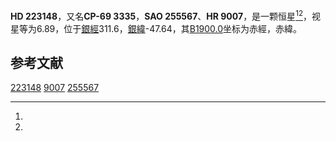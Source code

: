 {{Starbox begin
| name = HD 223148
}}
{{Starbox observe
| epoch = [[J2000.0|J2000.0]]
| constell = {{星座名待查}}<ref name=SIMBAD>{{cite web
 | url=http://simbad.u-strasbg.fr/simbad/sim-id?Ident=HR+9007
 | title=Pulsating variable Star
 | publisher=Centre de Données astronomiques de Strasbourg
 | work=SIMBAD
 | accessdate=2012-07-13
 | archive-date=2016-03-17
 | archive-url=https://web.archive.org/web/20160317132551/http://simbad.u-strasbg.fr/simbad/sim-id?Ident=HR+9007
 | dead-url=no
 }}</ref><ref name=DATA>{{cite web
 | url=http://vizier.u-strasbg.fr/viz-bin/VizieR-5?-out.add=.&-source=5050&-corr=PK=HR&-out.max=9999&HR=9007
 | title=VizieR Detailed Page
 | accessdate=2012-07-13
 | archive-date=2016-03-05
 | archive-url=https://web.archive.org/web/20160305222713/http://vizier.u-strasbg.fr/viz-bin/VizieR-5?-out.add=.&-source=5050&-corr=PK=HR&-out.max=9999&HR=9007
 | dead-url=no
 }}</ref>
| 星官 = 
| ra = {{RA|23|47|23.3}}<ref name=SIMBAD /><ref name=DATA />
| dec = {{DEC|-68|23|39}}<ref name=SIMBAD /><ref name=DATA />
| appmag_v = 6.89<ref name=SIMBAD /><ref name=DATA />
}}
{{Starbox character
| class = F2V<ref name=SIMBAD /><ref name=DATA />
| b-v = 0.46<ref name=SIMBAD /><ref name=DATA />
| u-b = 0.06<ref name=SIMBAD /><ref name=DATA />
| r-i = <ref name=SIMBAD /><ref name=DATA />
| variable = 
}}
{{Starbox astrometry
| radial_v = 0.06
| prop_mo_ra = -2
| parallax = 
| p_error = 
}}
{{Starbox catalog
| names =CP-69 3335，[[SAO星表|SAO]] 255567，[[HD星表|HD]] 223148，[[HR星表|HR]] 9007}}
{{Starbox reference |Simbad=HR+9007}}
{{Starbox end}}

'''HD 223148'''，又名'''CP-69 3335'''，'''SAO 255567'''、'''HR 9007'''，是一颗恒星<ref name=SIMBAD /><ref name=DATA />，视星等为6.89，位于[[銀道座標系|銀經]]311.6，[[銀道座標系|銀緯]]-47.64，其[[B1900.0|B1900.0]]坐标为赤經{{RA|23|41|52.1}}，赤緯{{DEC|-68|-47.64|56}}。

== 参考文献 ==
{{reflist}}

{{star-stub}}

[[Category:HD和HDE天體|223148]]
[[Category:HR天體|9007]]
[[Category:SAO天體|255567]]
